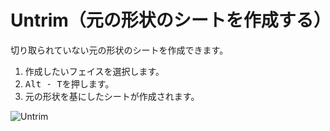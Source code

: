 
<Reference shortcut="Alt-T" command="Untrim" button="" />

# Untrim（元の形状のシートを作成する）

切り取られていない元の形状のシートを作成できます。

1. 作成したいフェイスを選択します。
2. <kbd>Alt - T</kbd>を押します。
3. 元の形状を基にしたシートが作成されます。

![Untrim](/img/untrim.gif)

